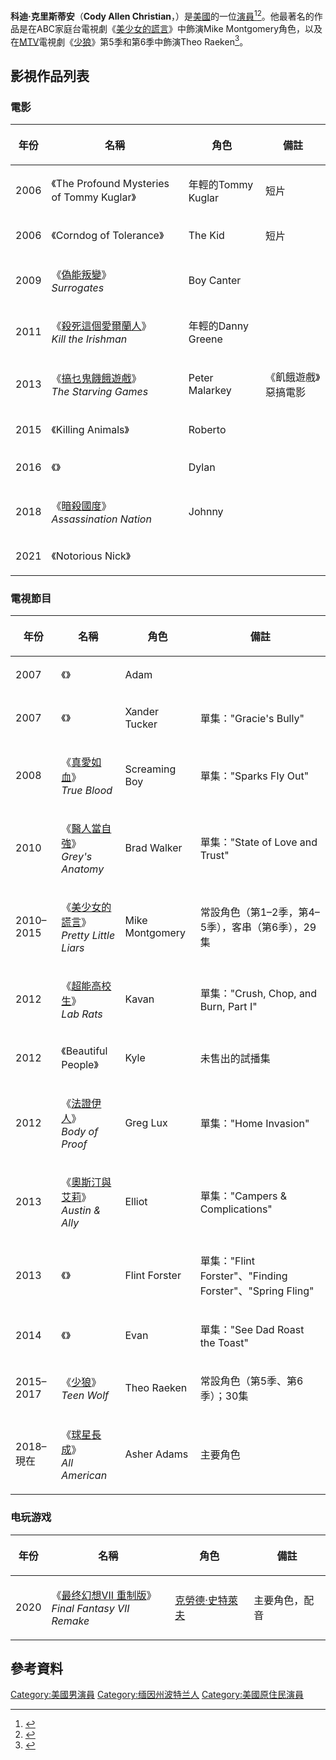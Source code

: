 {{noteTA
|G1=Movie
|G2=TV
|1=zh-hant:科迪;zh-hk:高迪
|2=zh-hant:克里斯蒂安;zh-hk:基斯甸
}}
{{Infobox person
| name          = 科迪·克里斯蒂安<br />Cody Christian
| image         = Cody Christian by Gage Skidmore.jpg
| alt           = 
| caption       = 克里斯蒂安在2017年[[聖地亞哥國際漫畫展|聖地亞哥國際漫畫展]]
| birth_name    = Cody Allen Christian
| birth_date    ={{Birth date and age|1995|4|15}}<ref name="hollywoodlife" />
| birth_place   = 美國[[緬因州|緬因州]][[波特蘭_(緬因州)|波特蘭]]
| death_date    = <!-- {{Death date and age|YYYY|MM|DD|YYYY|MM|DD}} or {{Death-date and age|death date†|birth date†}}  -->
| death_place   = 
| nationality   = 美國
| other_names   = 
| occupation    = 演員
| years_active  =2006年–現在
| known_for     = 
| notable_works =
}}
'''科迪·克里斯蒂安'''（'''Cody Allen Christian'''，{{bd|1995年|4月15日}}）是[[美國|美國]]的一位[[演員|演員]]<ref>{{cite web |url=https://twitter.com/ReallyCody/status/588463685913284608 |title=Cody Christian Twitter Account |author=Cody Christian |date=April 15, 2015 |website= |work=[[Twitter|Twitter]] |access-date=July 10, 2015 |archive-date=2016-05-05 |archive-url=https://web.archive.org/web/20160505092856/https://twitter.com/reallycody/status/588463685913284608 |dead-url=no }}</ref><ref name=hollywoodlife>{{cite web|title=Cody Christian|url=http://hollywoodlife.com/celeb/cody-christian/|work=Hollywoodlife|accessdate=31 August 2015|archive-date=2020-10-21|archive-url=https://web.archive.org/web/20201021110536/https://hollywoodlife.com/celeb/cody-christian/|dead-url=no}}</ref>。他最著名的作品是在ABC家庭台電視劇《[[美少女的謊言|美少女的謊言]]》中飾演Mike Montgomery角色，以及在[[MTV|MTV]]電視劇《[[少狼_(電視劇)|少狼]]》第5季和第6季中飾演Theo Raeken<ref>{{cite web|title=‘Teen Wolf’ Finale: Game-Changing Reveals, Theo & Malia’s ‘Connection’ & More Scoop|url=http://hollywoodlife.com/2015/08/24/teen-wolf-finale-spoilers-theo-malia-connection-cody-christian-interview/|author=Avery Thompson|work=Hollywoodlife|accessdate=31 August 2015|archive-date=2018-08-26|archive-url=https://web.archive.org/web/20180826121411/https://hollywoodlife.com/2015/08/24/teen-wolf-finale-spoilers-theo-malia-connection-cody-christian-interview/|dead-url=no}}</ref>。

== 影視作品列表 ==
=== 電影 ===
{| class="wikitable sortable"
|-
! 年份
! 名稱
! 角色
! class="unsortable" | 備註
|-
| 2006 || 《The Profound Mysteries of Tommy Kuglar》 || 年輕的Tommy Kuglar || 短片
|-
| 2006 || 《Corndog of Tolerance》 || The Kid || 短片
|-
| 2009 || 《[[偽能叛變|偽能叛變]]》<br/>''Surrogates'' || Boy Canter ||
|-
| 2011 || 《[[殺死這個愛爾蘭人|殺死這個愛爾蘭人]]》<br/>''Kill the Irishman'' || 年輕的Danny Greene ||
|-
| 2013 || 《[[搞乜鬼饑餓遊戲|搞乜鬼饑餓遊戲]]》<br/>''The Starving Games'' || Peter Malarkey || 《飢餓遊戲》惡搞電影
|-
| 2015 || 《Killing Animals》 || Roberto ||
|-
| 2016 || 《{{link-en|Submerged (2016 film)|Submerged (2016 film)|Submerged}}》 || Dylan ||
|-
| 2018 || 《[[暗殺國度|暗殺國度]]》<br/>''Assassination Nation'' || Johnny ||
|-
| 2021 || 《Notorious Nick》 || {{link-en|尼克·紐維爾|Nick Newell}} ||
|}

=== 電視節目 ===
{| class="wikitable sortable"
|-
! 年份
! 名稱
! 角色
! class="unsortable" | 備註
|-
| 2007 || 《{{link-en|State of Mind (TV series)|State of Mind (TV series)|State of Mind}}》 || Adam ||
|-
| 2007 || 《{{link-en|Back to You (TV series)|Back to You (TV series)|Back to You}}》 || Xander Tucker || 單集："Gracie's Bully"
|-
| 2008 || 《[[真愛如血|真愛如血]]》<br/>''True Blood'' || Screaming Boy || 單集："Sparks Fly Out"
|-
| 2010 || 《[[醫人當自強|醫人當自強]]》<br/>''Grey's Anatomy'' || Brad Walker || 單集："State of Love and Trust"
|-
| 2010–2015 || 《[[美少女的謊言|美少女的謊言]]》<br/>''Pretty Little Liars'' || Mike Montgomery || 常設角色（第1–2季，第4–5季），客串（第6季），29集
|-
| 2012 || 《[[超能高校生|超能高校生]]》<br/>''Lab Rats'' || Kavan || 單集："Crush, Chop, and Burn, Part I"
|-
| 2012 || 《Beautiful People》 || Kyle || 未售出的試播集
|-
| 2012 || 《[[法證伊人|法證伊人]]》<br/>''Body of Proof'' || Greg Lux || 單集："Home Invasion"
|-
| 2013 || 《[[奧斯汀與艾莉|奧斯汀與艾莉]]》<br/>''Austin & Ally'' || Elliot || 單集："Campers & Complications"
|-
| 2013 || 《{{link-en|Supah Ninjas|Supah Ninjas}}》 || Flint Forster || 單集："Flint Forster"、"Finding Forster"、"Spring Fling"
|-
| 2014 || 《{{link-en|See Dad Run|See Dad Run}}》 || Evan || 單集："See Dad Roast the Toast"
|-
| 2015–2017 || 《[[少狼_(電視劇)|少狼]]》<br/>''Teen Wolf'' || Theo Raeken || 常設角色（第5季、第6季）；30集
|-
| 2018–現在 || 《[[球星長成|球星長成]]》<br/>''All American'' || Asher Adams || 主要角色
|}

=== 电玩游戏 ===
{| class="wikitable sortable"
|-
! 年份
! 名稱
! 角色
! class="unsortable" | 備註
|-
| 2020 || 《[[最终幻想VII_重制版|最终幻想VII 重制版]]》<br/>''Final Fantasy VII Remake'' || [[克勞德·史特萊夫|克勞德·史特萊夫]] || 主要角色，配音
|}

== 參考資料 ==
{{reflist}}
[[Category:美國男演員|Category:美國男演員]]
[[Category:缅因州波特兰人|Category:缅因州波特兰人]]
[[Category:美國原住民演員|Category:美國原住民演員]]